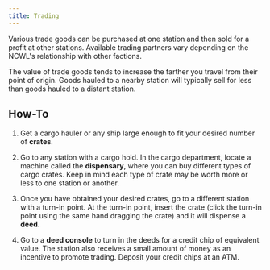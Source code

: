 ```yaml
---
title: Trading
---
```


Various trade goods can be purchased at one station and then sold for a profit at other stations. Available trading partners vary depending on the NCWL's relationship with other factions.

The value of trade goods tends to increase the farther you travel from their point of origin. Goods hauled to a nearby station will typically sell for less than goods hauled to a distant station.

## How-To

1. Get a cargo hauler or any ship large enough to fit your desired number of **crates**.

2. Go to any station with a cargo hold. In the cargo department, locate a machine called the **dispensary**, where you can buy different types of cargo crates. Keep in mind each type of crate may be worth more or less to one station or another.

3. Once you have obtained your desired crates, go to a different station with a turn-in point. At the turn-in point, insert the crate (click the turn-in point using the same hand dragging the crate) and it will dispense a **deed**.

4. Go to a **deed console** to turn in the deeds for a credit chip of equivalent value. The station also receives a small amount of money as an incentive to promote trading. Deposit your credit chips at an ATM.